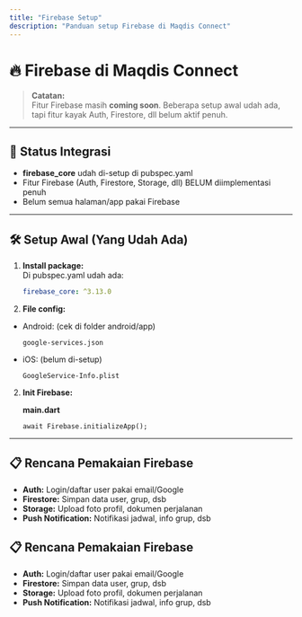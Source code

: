 ```yaml
---
title: "Firebase Setup"
description: "Panduan setup Firebase di Maqdis Connect"
---
```


# 🔥 Firebase di Maqdis Connect

> **Catatan:**\
> Fitur Firebase masih **coming soon**. Beberapa setup awal udah ada, tapi fitur kayak Auth, Firestore, dll belum aktif penuh.

---

## 🚧 Status Integrasi

- **firebase_core** udah di-setup di pubspec.yaml
- Fitur Firebase (Auth, Firestore, Storage, dll) BELUM diimplementasi penuh
- Belum semua halaman/app pakai Firebase

---

## 🛠️ Setup Awal (Yang Udah Ada)

1. **Install package:**\
   Di pubspec.yaml udah ada:

   ```yaml
   firebase_core: ^3.13.0
   ```


2. **File config:**

- Android: (cek di folder android/app)

  ```
  google-services.json
  ```
- iOS: (belum di-setup)

  ```
  GoogleService-Info.plist
  ```

2. **Init Firebase:**

   **main.dart** 

   ```
   await Firebase.initializeApp();
   ```

---

## **📋 Rencana Pemakaian Firebase**

- **Auth:** Login/daftar user pakai email/Google
- **Firestore:** Simpan data user, grup, dsb
- **Storage:** Upload foto profil, dokumen perjalanan
- **Push Notification:** Notifikasi jadwal, info grup, dsb

## **📋 Rencana Pemakaian Firebase**

- **Auth:** Login/daftar user pakai email/Google
- **Firestore:** Simpan data user, grup, dsb
- **Storage:** Upload foto profil, dokumen perjalanan
- **Push Notification:** Notifikasi jadwal, info grup, dsb